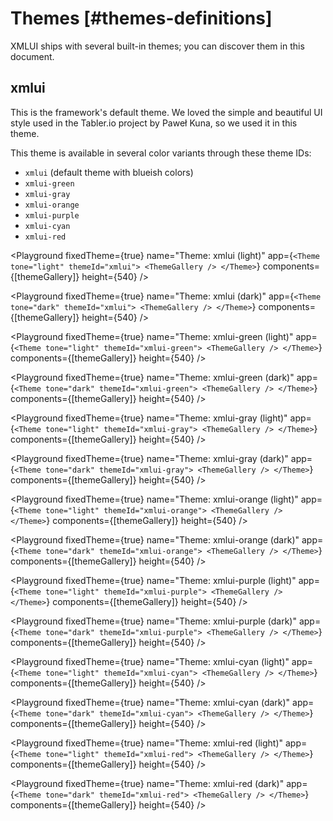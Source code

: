 
# Themes [#themes-definitions]

XMLUI ships with several built-in themes; you can discover them in this document.

## xmlui

This is the framework's default theme. We loved the simple and beautiful UI style used in the <SmartLink href="https://tabler.io/">Tabler.io</SmartLink> project by <SmartLink href="https://github.com/codecalm">Paweł Kuna</SmartLink>, so we used it in this theme.

This theme is available in several color variants through these theme IDs:
- `xmlui` (default theme with blueish colors)
- `xmlui-green`
- `xmlui-gray`
- `xmlui-orange`
- `xmlui-purple`
- `xmlui-cyan`
- `xmlui-red`

<Playground
    fixedTheme={true}
    name="Theme: xmlui (light)"
    app={`
    <Theme tone="light" themeId="xmlui">
        <ThemeGallery />
      </Theme>
    `}
    components={[themeGallery]}
    height={540}
/>

<Playground
    fixedTheme={true}
    name="Theme: xmlui (dark)"
    app={`
    <Theme tone="dark" themeId="xmlui">
        <ThemeGallery />
      </Theme>
    `}
    components={[themeGallery]}
    height={540}
/>

<Playground
    fixedTheme={true}
    name="Theme: xmlui-green (light)"
    app={`
    <Theme tone="light" themeId="xmlui-green">
        <ThemeGallery />
      </Theme>
    `}
    components={[themeGallery]}
    height={540}
/>

<Playground
    fixedTheme={true}
    name="Theme: xmlui-green (dark)"
    app={`
    <Theme tone="dark" themeId="xmlui-green">
        <ThemeGallery />
      </Theme>
    `}
    components={[themeGallery]}
    height={540}
/>

<Playground
    fixedTheme={true}
    name="Theme: xmlui-gray (light)"
    app={`
    <Theme tone="light" themeId="xmlui-gray">
        <ThemeGallery />
      </Theme>
    `}
    components={[themeGallery]}
    height={540}
/>

<Playground
    fixedTheme={true}
    name="Theme: xmlui-gray (dark)"
    app={`
    <Theme tone="dark" themeId="xmlui-gray">
        <ThemeGallery />
      </Theme>
    `}
    components={[themeGallery]}
    height={540}
/>

<Playground
    fixedTheme={true}
    name="Theme: xmlui-orange (light)"
    app={`
    <Theme tone="light" themeId="xmlui-orange">
        <ThemeGallery />
      </Theme>
    `}
    components={[themeGallery]}
    height={540}
/>

<Playground
    fixedTheme={true}
    name="Theme: xmlui-orange (dark)"
    app={`
    <Theme tone="dark" themeId="xmlui-orange">
        <ThemeGallery />
      </Theme>
    `}
    components={[themeGallery]}
    height={540}
/>

<Playground
    fixedTheme={true}
    name="Theme: xmlui-purple (light)"
    app={`
    <Theme tone="light" themeId="xmlui-purple">
        <ThemeGallery />
      </Theme>
    `}
    components={[themeGallery]}
    height={540}
/>

<Playground
    fixedTheme={true}
    name="Theme: xmlui-purple (dark)"
    app={`
    <Theme tone="dark" themeId="xmlui-purple">
        <ThemeGallery />
      </Theme>
    `}
    components={[themeGallery]}
    height={540}
/>

<Playground
    fixedTheme={true}
    name="Theme: xmlui-cyan (light)"
    app={`
    <Theme tone="light" themeId="xmlui-cyan">
        <ThemeGallery />
      </Theme>
    `}
    components={[themeGallery]}
    height={540}
/>

<Playground
    fixedTheme={true}
    name="Theme: xmlui-cyan (dark)"
    app={`
    <Theme tone="dark" themeId="xmlui-cyan">
        <ThemeGallery />
      </Theme>
    `}
    components={[themeGallery]}
    height={540}
/>

<Playground
    fixedTheme={true}
    name="Theme: xmlui-red (light)"
    app={`
    <Theme tone="light" themeId="xmlui-red">
        <ThemeGallery />
      </Theme>
    `}
    components={[themeGallery]}
    height={540}
/>

<Playground
    fixedTheme={true}
    name="Theme: xmlui-red (dark)"
    app={`
    <Theme tone="dark" themeId="xmlui-red">
        <ThemeGallery />
      </Theme>
    `}
    components={[themeGallery]}
    height={540}
/>
